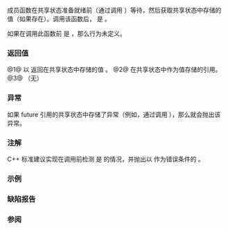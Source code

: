 {{cpp/thread/future/title|get}}
{{cpp/thread/future/navbar}}

{{dcl begin}}
{{dcl h|主模板}}
{{dcl|num=1|since=c++11|
T get();
}}
{{dcl h|{{c/core|std::future&lt;T&amp;&gt;}} 特化}}
{{dcl|num=2|since=c++11|
T&amp; get();
}}
{{dcl h|{{c/core|std::future&lt;void&gt;}} 特化}}
{{dcl|num=3|since=c++11|
void get();
}}
{{dcl end}}

{{tt|get}} 成员函数在共享状态准备就绪前（通过调用 {{lc|wait()}}）等待，然后获取共享状态中存储的值（如果存在）。调用该函数后，{{lc|valid()}} 是 {{c|false}}。

如果在调用此函数前 {{lc|valid()}} 是 {{c|false}}，那么行为未定义。

===返回值===
@1@ 以 {{c|std::move(v)}} 返回在共享状态中存储的值 {{c|v}}。
@2@ 在共享状态中作为值存储的引用。
@3@ （无）

===异常===
如果 future 引用的共享状态中存储了异常（例如，通过调用 {{l2tf std|cpp/thread/promise/set_exception}}），那么就会抛出该异常。

===注解===
C++ 标准建议实现在调用前检测 {{lc|valid()}} 是 {{c|false}} 的情况，并抛出以 {{lc|std::future_errc::no_state}} 作为错误条件的 {{lc|std::future_error}}。

===示例===
{{example|code=
#include &lt;chrono&gt;
#include &lt;future&gt;
#include &lt;iostream&gt;
#include &lt;string&gt;
#include &lt;thread&gt;

std::string time()
{
    static auto start = std::chrono::steady_clock::now();
    std::chrono::duration&lt;double&gt; d = std::chrono::steady_clock::now() - start;
    return "[" + std::to_string(d.count()) + "s]";
}

int main()
{
    using namespace std::chrono_literals;
    
    {
        std::cout &lt;&lt; time() &lt;&lt; " 启动线程\n";
        std::future&lt;int&gt; f = std::async(std::launch::async, []
        {
            std::this_thread::sleep_for(1s);
            return 7;
        });
        std::cout &lt;&lt; time() &lt;&lt; " 等待 future，f.valid() = "
                  &lt;&lt; f.valid() &lt;&lt; '\n';
        int n = f.get();
        std::cout &lt;&lt; time() &lt;&lt; " future.get() 返回 " &lt;&lt; n &lt;&lt; "，f.valid() = "
                  &lt;&lt; f.valid() &lt;&lt; '\n';
    }
    
    {
        std::cout &lt;&lt; time() &lt;&lt; " 启动线程\n";
        std::future&lt;int&gt; f = std::async(std::launch::async, []
        {
            std::this_thread::sleep_for(1s);
            return true ? throw std::runtime_error("7") : 7;
        });
        std::cout &lt;&lt; time() &lt;&lt; " 等待 future，f.valid() = "
                  &lt;&lt; f.valid() &lt;&lt; '\n';
        
        try
        {
            int n = f.get();
            std::cout &lt;&lt; time() &lt;&lt; " future.get() 返回 " &lt;&lt; n
                      &lt;&lt; "，f.valid() = " &lt;&lt; f.valid() &lt;&lt; '\n';
        }
        catch (const std::exception&amp; e)
        {
            std::cout &lt;&lt; time() &lt;&lt; " 捕获到异常 " &lt;&lt; e.what()
                      &lt;&lt; "，f.valid() = " &lt;&lt; f.valid() &lt;&lt; '\n';
        }
    }
}
|p=true
|output=
[0.000004s] 启动线程
[0.000461s] 等待 future，f.valid() = 1
[1.001156s] future.get() 返回 7，f.valid() = 0
[1.001192s] 启动线程
[1.001275s] 等待 future，f.valid() = 1
[2.002356s] 捕获到异常 7，f.valid() = 0
}}

===缺陷报告===
{{dr list begin}}
{{dr list item|wg=lwg|dr=2096|std=C++11|before=重载 {{v|1}} 需要检查 {{tt|T}} 是否{{named req|MoveAssignable}}|after=不需要}}
{{dr list end}}

===参阅===
{{dsc begin}}
{{dsc inc|cpp/thread/future/dsc valid|future}}
{{dsc end}}

{{langlinks|de|en|es|fr|it|ja|pt|ru}}